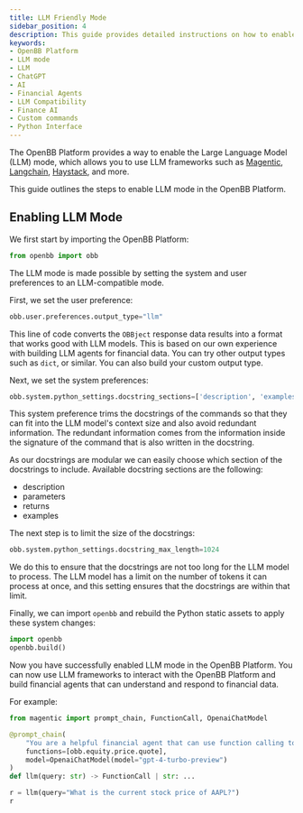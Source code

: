 ```yaml
---
title: LLM Friendly Mode
sidebar_position: 4
description: This guide provides detailed instructions on how to enable LLM mode in the OpenBB Platform.
keywords:
- OpenBB Platform
- LLM mode
- LLM
- ChatGPT
- AI
- Financial Agents
- LLM Compatibility
- Finance AI
- Custom commands
- Python Interface
---
```



<HeadTitle title="Enable LLM Mode - How-To | OpenBB Platform Docs" />

The OpenBB Platform provides a way to enable the Large Language Model (LLM) mode, which allows you to use LLM frameworks such as [Magentic](https://github.com/jackmpcollins/magentic), [Langchain](https://github.com/langchain-ai/langchain), [Haystack](https://github.com/deepset-ai/haystack), and more.

This guide outlines the steps to enable LLM mode in the OpenBB Platform.

## Enabling LLM Mode

We first start by importing the OpenBB Platform:

```python
from openbb import obb
```

The LLM mode is made possible by setting the system and user preferences to an LLM-compatible mode.

First, we set the user preference:

```python
obb.user.preferences.output_type="llm"
```

This line of code converts the `OBBject` response data results into a format that works good with LLM models. This is based on our own experience with building LLM agents for financial data. You can try other output types such as `dict`, or similar. You can also build your custom output type.

Next, we set the system preferences:

```python
obb.system.python_settings.docstring_sections=['description', 'examples']
```

This system preference trims the docstrings of the commands so that they can fit into the LLM model's context size and also avoid redundant information. The redundant information comes from the information inside the signature of the command that is also written in the docstring.

As our docstrings are modular we can easily choose which section of the docstrings to include. Available docstring sections are the following:

- description
- parameters
- returns
- examples

The next step is to limit the size of the docstrings:

```python
obb.system.python_settings.docstring_max_length=1024
```

We do this to ensure that the docstrings are not too long for the LLM model to process. The LLM model has a limit on the number of tokens it can process at once, and this setting ensures that the docstrings are within that limit.

Finally, we can import `openbb` and rebuild the Python static assets to apply these system changes:

```python
import openbb
openbb.build()
```

Now you have successfully enabled LLM mode in the OpenBB Platform. You can now use LLM frameworks to interact with the OpenBB Platform and build financial agents that can understand and respond to financial data.

For example:

```python
from magentic import prompt_chain, FunctionCall, OpenaiChatModel

@prompt_chain(
    "You are a helpful financial agent that can use function calling to retrieve data.\nUser Query: {query}",
    functions=[obb.equity.price.quote],
    model=OpenaiChatModel(model="gpt-4-turbo-preview")
)
def llm(query: str) -> FunctionCall | str: ...

r = llm(query="What is the current stock price of AAPL?")
r
```
